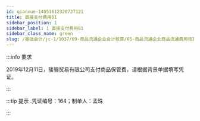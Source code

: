---
id: qianxue-14051612320737121
title: 直接支付费用01
sidebar_position: 1
sidebar_label: 1 直接支付费用01
sidebar_class_name: green
slug: /基础会计/jc-1/1037/09-商品流通企业会计核算/05-商品流通企业商品流通费用核算/qianxue-1405151459207156491/qianxue-14051612320737121/直接支付费用01
---

:::info 要求

2019年12月11日，骏骊贸易有限公司支付商品保管费，请根据背景单据填写凭证。

:::

:::tip 提示
  .凭证编号：164；制单人：孟珠
:::
